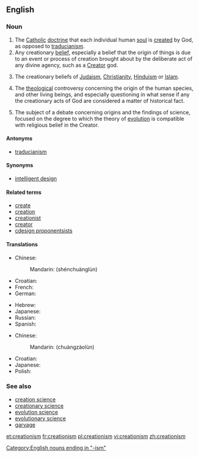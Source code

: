 ==English==
{{wikipedia}}
===Noun===
{{en-noun|-}}

# The [[Catholic]] [[doctrine]] that each individual human [[soul]] is [[create]]d by God, as opposed to [[traducianism]]. 
# Any creationary [[belief]], especially a belief that the origin of things is due to an event or process of creation brought about by the deliberate act of any divine agency, such as a [[Creator]] god. 
# {{rfv-sense}} The creationary beliefs of [[Judaism]], [[Christianity]], [[Hinduism]] or [[Islam]].
# {{rfv-sense}} The [[theological]] controversy concerning the origin of the human species, and other living beings, and especially questioning in what sense if any the creationary acts of God are considered a matter of historical fact. 
# {{rfv-sense}} The subject of a debate concerning origins and the findings of science, focused on the degree to which the theory of [[evolution]] is compatible with religious belief in the Creator. 

====Antonyms====
* [[traducianism]]

====Synonyms====
* [[intelligent design]]

====Related terms====
* [[create]]
* [[creation]]
* [[creationist]]
* [[creator]]
* [[cdesign proponentsists]]

====Translations====
{{trans-top|creationary beliefs of Judaism, Christianity or Islam}}
* Chinese:
*: Mandarin: {{zh-ts|神創論|神创论}} (shénchuànglùn)
* Croatian: {{t-|hr|kreacionizam|m}}
* French: {{t+|fr|créationnisme|m}}
* German: {{t+|de|Kreationismus|m}}
{{trans-mid}}
* Hebrew: {{t+|he|בריאתנות|f|tr=briatanut|sc=Hebr}}
* Japanese: {{t-|ja|創造論|tr=そうぞうろん, sōzōron|sc=Jpan}}
* Russian: {{t+|ru|сотворение|n|tr=sotvorénije|sc=Cyrl}}
* Spanish: {{t-|es|creacionismo|m}}
{{trans-bottom}}

{{trans-top|any creationary belief}}
* Chinese:
*: Mandarin: {{zh-ts|創造論|创造论}} (chuàngzàolùn)
{{trans-mid}}
* Croatian: {{t-|hr|kreacionizam|m}}
* Japanese: {{t-|ja|創造論|tr=そうぞうろん, sōzōron|sc=Jpan}}
* Polish: {{t|pl|kreacjonizm|m}}
{{trans-bottom}}

===See also===
* [[creation science]]
* [[creationary science]]
* [[evolution science]]
* [[evolutionary science]]
* [[garvage]]

[[Category:English nouns ending in "-ism"]]

[[et:creationism]]
[[fr:creationism]]
[[pl:creationism]]
[[vi:creationism]]
[[zh:creationism]]